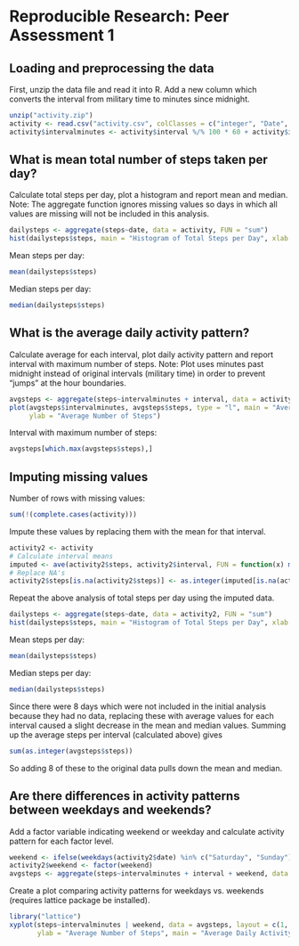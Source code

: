 # Reproducible Research: Peer Assessment 1

## Loading and preprocessing the data

First, unzip the data file and read it into R. Add a new column which converts the interval from military time to minutes since midnight.

```r
unzip("activity.zip")
activity <- read.csv("activity.csv", colClasses = c("integer", "Date", "integer"))
activity$intervalminutes <- activity$interval %/% 100 * 60 + activity$interval %% 100
```

## What is mean total number of steps taken per day?

Calculate total steps per day, plot a histogram and report mean and median.
Note: The aggregate function ignores missing values so days in which all values are missing will not be included in this analysis.

```r
dailysteps <- aggregate(steps~date, data = activity, FUN = "sum")
hist(dailysteps$steps, main = "Histogram of Total Steps per Day", xlab = "Total Steps per Day")
```

Mean steps per day:
```r
mean(dailysteps$steps)
```

Median steps per day:
```r
median(dailysteps$steps)
```

## What is the average daily activity pattern?

Calculate average for each interval, plot daily activity pattern and report interval with maximum number of steps.
Note: Plot uses minutes past midnight instead of original intervals (military time) in order to prevent "jumps" at the hour boundaries.

```r
avgsteps <- aggregate(steps~intervalminutes + interval, data = activity, FUN = "mean")
plot(avgsteps$intervalminutes, avgsteps$steps, type = "l", main = "Average Daily Activity", xlab = "Minutes", 
     ylab = "Average Number of Steps")
```

Interval with maximum number of steps:

```r
avgsteps[which.max(avgsteps$steps),]
```

## Imputing missing values

Number of rows with missing values:

```r
sum(!(complete.cases(activity)))
```

Impute these values by replacing them with the mean for that interval.

```r
activity2 <- activity
# Calculate interval means
imputed <- ave(activity2$steps, activity2$interval, FUN = function(x) mean(x, na.rm = T))
# Replace NA's
activity2$steps[is.na(activity2$steps)] <- as.integer(imputed[is.na(activity2$steps)])
```

Repeat the above analysis of total steps per day using the imputed data.

```r
dailysteps <- aggregate(steps~date, data = activity2, FUN = "sum")
hist(dailysteps$steps, main = "Histogram of Total Steps per Day", xlab = "Total Steps per Day")
```

Mean steps per day:
```r
mean(dailysteps$steps)
```

Median steps per day:
```r
median(dailysteps$steps)
```

Since there were 8 days which were not included in the initial analysis because they had no data, replacing these with average values for each interval caused a slight decrease in the  mean and median values. Summing up the average steps per interval (calculated above) gives

```r
sum(as.integer(avgsteps$steps))
```

So adding 8 of these to the original data pulls down the mean and median.

## Are there differences in activity patterns between weekdays and weekends?

Add a factor variable indicating weekend or weekday and calculate activity pattern for each factor level.

```r
weekend <- ifelse(weekdays(activity2$date) %in% c("Saturday", "Sunday"), "weekend", "weekday")
activity2$weekend <- factor(weekend)
avgsteps <- aggregate(steps~intervalminutes + interval + weekend, data = activity2, FUN = "mean")
```

Create a plot comparing activity patterns for weekdays vs. weekends (requires lattice package be installed).

```r
library("lattice")
xyplot(steps~intervalminutes | weekend, data = avgsteps, layout = c(1, 2), type = "l", xlab = "Minutes", 
       ylab = "Average Number of Steps", main = "Average Daily Activity - Weekends vs Weekdays")
```
